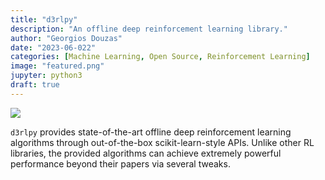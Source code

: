 ```yaml
---
title: "d3rlpy"
description: "An offline deep reinforcement learning library."
author: "Georgios Douzas"
date: "2023-06-022"
categories: [Machine Learning, Open Source, Reinforcement Learning]
image: "featured.png"
jupyter: python3
draft: true
---
```


![](featured.png)

`d3rlpy` provides state-of-the-art offline deep reinforcement learning algorithms through out-of-the-box scikit-learn-style APIs.
Unlike other RL libraries, the provided algorithms can achieve extremely powerful performance beyond their papers via several
tweaks.
